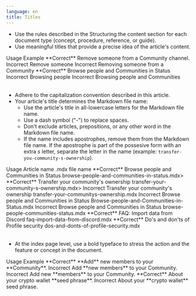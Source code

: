 ```yaml
---
language: en
title: Titles
---
```


- Use the rules described in the Structuring the content section for each document type (concept, procedure, reference, or guide).
- Use meaningful titles that provide a precise idea of the article's content.

<Table>
  <TableHead>
    <TableHeader>Usage</TableHeader>
    <TableHeader>Example</TableHeader>
  </TableHead>
  <TableContent>
    <TableRow>
      <TableCell>**Correct**</TableCell>
      <TableCell>Remove someone from a Community channel.</TableCell>
    </TableRow>
    <TableRow>
      <TableCell>Incorrect</TableCell>
      <TableCell>Remove someone</TableCell>
    </TableRow>
    <TableRow>
      <TableCell>Incorrect</TableCell>
      <TableCell>Removing someone from a Community</TableCell>
    </TableRow>
    <TableRow>
      <TableCell>**Correct**</TableCell>
      <TableCell>Browse people and Communities in Status</TableCell>
    </TableRow>
    <TableRow>
      <TableCell>Incorrect</TableCell>
      <TableCell>Browsing people</TableCell>
    </TableRow>
    <TableRow>
      <TableCell>Incorrect</TableCell>
      <TableCell>Browsing people and Communities</TableCell>
    </TableRow>
  </TableContent>
</Table>

- Adhere to the capitalization convention described in this article.
- Your article's title determines the Markdown file name:
    - Use the article's title in all-lowercase letters for the Markdown file name.
    - Use a dash symbol ("-") to replace spaces.
    - Don't exclude articles, prepositions, or any other word in the Markdown file name.
    - If the name includes apostrophes, remove them from the Markdown file name. If the apostrophe is part of the possesive form with an extra *s* letter, separate the letter in the name (example: `transfer-you-community-s-ownership`).

<Table>
  <TableHead>
    <TableHeader>Usage</TableHeader>
    <TableHeader>Article name</TableHeader>
    <TableHeader>.mdx file name</TableHeader>
  </TableHead>
  <TableContent>
    <TableRow>
      <TableCell>**Correct**</TableCell>
      <TableCell>Browse people and Communities in Status</TableCell>
      <TableCell>browse-people-and-communities-in-status.mdx</TableCell>>
    </TableRow>
    <TableRow>
      <TableCell>**Correct**</TableCell>
      <TableCell>Transfer your community's ownership</TableCell>
      <TableCell>transfer-your-community-s-ownership.mdx</TableCell>>
    </TableRow>
    <TableRow>
      <TableCell>Incorrect</TableCell>
      <TableCell>Transfer your community's ownership</TableCell>
      <TableCell>transfer-your-communitys-ownership.mdx</TableCell>
    </TableRow>
     <TableRow>
      <TableCell>Incorrect</TableCell>
      <TableCell>Browse people and Communities in Status</TableCell>
      <TableCell>Browse-people-and-Communities-in-Status.mdx</TableCell>
    </TableRow>
     <TableRow>
      <TableCell>Incorrect</TableCell>
      <TableCell>Browse people and Communities in Status</TableCell>
      <TableCell>browse-people-communities-status.mdx</TableCell>
    </TableRow>
    <TableRow>
      <TableCell>**Correct**</TableCell>
      <TableCell>FAQ: Import data from Discord</TableCell>
      <TableCell>faq-import-data-from-discord.mdx</TableCell>
    </TableRow>
    <TableRow>
      <TableCell>**Correct**</TableCell>
      <TableCell>Do's and don'ts of Profile security</TableCell>
      <TableCell>dos-and-donts-of-profile-security.mdx</TableCell>
    </TableRow>
  </TableContent>
</Table>

- At the index page level, use a bold typeface to stress the action and the feature or concept in the document.

<Table>
  <TableHead>
    <TableHeader>Usage</TableHeader>
    <TableHeader>Example</TableHeader>
  </TableHead>
  <TableContent>
    <TableRow>
      <TableCell>**Correct**</TableCell>
      <TableCell>**Add** new members to your **Community**.</TableCell>
    </TableRow>
    <TableRow>
      <TableCell>Incorrect</TableCell>
      <TableCell>Add **new members** to your Community.</TableCell>
    </TableRow>
     <TableRow>
      <TableCell>Incorrect</TableCell>
      <TableCell>Add new **members** to your Community.</TableCell>
    </TableRow>
     <TableRow>
      <TableCell>**Correct**</TableCell>
      <TableCell>About your crypto wallet **seed phrase**.</TableCell>
    </TableRow>
     <TableRow>
      <TableCell>Incorrect</TableCell>
      <TableCell>About your **crypto wallet** seed phrase.</TableCell>
    </TableRow>
  </TableContent>
</Table>